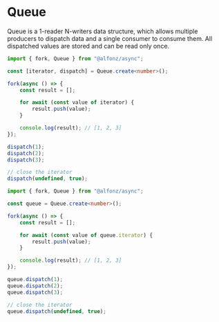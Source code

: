
# Queue

Queue is a 1-reader N-writers data structure, which allows multiple producers to
dispatch data and a single consumer to consume them. All dispatched values are
stored and can be read only once.

<Tabs>
  <TabItem value="tuple" label="Tuple" default>

```ts
import { fork, Queue } from "@alfonz/async";

const [iterator, dispatch] = Queue.create<number>();

fork(async () => {
	const result = [];

	for await (const value of iterator) {
		result.push(value);
	}

	console.log(result); // [1, 2, 3]
});

dispatch(1);
dispatch(2);
dispatch(3);

// close the iterator
dispatch(undefined, true);
```

  </TabItem>
  <TabItem value="object" label="Object">

```ts
import { fork, Queue } from "@alfonz/async";

const queue = Queue.create<number>();

fork(async () => {
	const result = [];

	for await (const value of queue.iterator) {
		result.push(value);
	}

	console.log(result); // [1, 2, 3]
});

queue.dispatch(1);
queue.dispatch(2);
queue.dispatch(3);

// close the iterator
queue.dispatch(undefined, true);
```

  </TabItem>
</Tabs>
